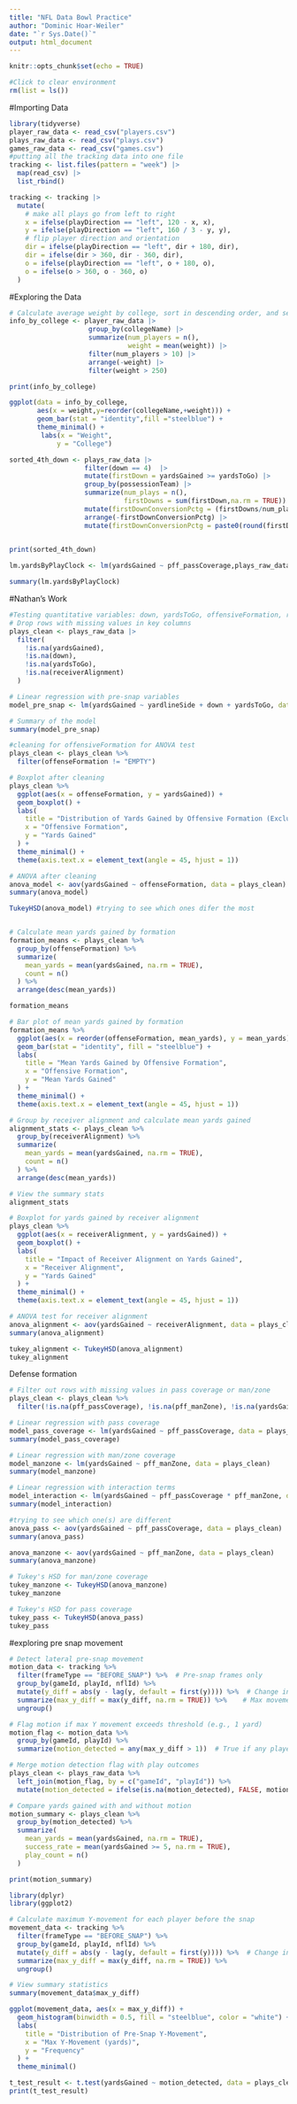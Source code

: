 ```yaml
---
title: "NFL Data Bowl Practice"
author: "Dominic Hoar-Weiler"
date: "`r Sys.Date()`"
output: html_document
---
```


```r
knitr::opts_chunk$set(echo = TRUE)
```

```r
#Click to clear environment
rm(list = ls())
```

#Importing Data

```r
library(tidyverse)
player_raw_data <- read_csv("players.csv")
plays_raw_data <- read_csv("plays.csv")
games_raw_data <- read_csv("games.csv")
#putting all the tracking data into one file
tracking <- list.files(pattern = "week") |> 
  map(read_csv) |> 
  list_rbind()
```
```r
tracking <- tracking |>
  mutate(
    # make all plays go from left to right
    x = ifelse(playDirection == "left", 120 - x, x),
    y = ifelse(playDirection == "left", 160 / 3 - y, y),
    # flip player direction and orientation
    dir = ifelse(playDirection == "left", dir + 180, dir),
    dir = ifelse(dir > 360, dir - 360, dir),
    o = ifelse(playDirection == "left", o + 180, o),
    o = ifelse(o > 360, o - 360, o)
  )
```

#Exploring the Data

```r

# Calculate average weight by college, sort in descending order, and select top 5
info_by_college <- player_raw_data |>
                    group_by(collegeName) |>
                    summarize(num_players = n(),
                              weight = mean(weight)) |>
                    filter(num_players > 10) |>
                    arrange(-weight) |>
                    filter(weight > 250)

print(info_by_college)

ggplot(data = info_by_college,
       aes(x = weight,y=reorder(collegeName,+weight))) + 
       geom_bar(stat = "identity",fill ="steelblue") +
       theme_minimal() +
        labs(x = "Weight",
            y = "College")

```

```r
sorted_4th_down <- plays_raw_data |>
                   filter(down == 4)  |>
                   mutate(firstDown = yardsGained >= yardsToGo) |>
                   group_by(possessionTeam) |>
                   summarize(num_plays = n(),
                             firstDowns = sum(firstDown,na.rm = TRUE)) |>
                   mutate(firstDownConversionPctg = (firstDowns/num_plays)*100) |>
                   arrange(-firstDownConversionPctg) |>
                   mutate(firstDownConversionPctg = paste0(round(firstDownConversionPctg,2),'%')) 
                   

print(sorted_4th_down)
```


```r
lm.yardsByPlayClock <- lm(yardsGained ~ pff_passCoverage,plays_raw_data)

summary(lm.yardsByPlayClock)
```


#Nathan's Work

```r
#Testing quantitative variables: down, yardsToGo, offensiveFormation, recieverAlignment 
# Drop rows with missing values in key columns
plays_clean <- plays_raw_data |>
  filter(
    !is.na(yardsGained),           
    !is.na(down),                 
    !is.na(yardsToGo),            
    !is.na(receiverAlignment)   
  )

# Linear regression with pre-snap variables
model_pre_snap <- lm(yardsGained ~ yardlineSide + down + yardsToGo, data = plays_clean)

# Summary of the model
summary(model_pre_snap)
```
```r
#cleaning for offensiveFormation for ANOVA test 
plays_clean <- plays_clean %>%
  filter(offenseFormation != "EMPTY")

# Boxplot after cleaning
plays_clean %>%
  ggplot(aes(x = offenseFormation, y = yardsGained)) +
  geom_boxplot() +
  labs(
    title = "Distribution of Yards Gained by Offensive Formation (Excluding EMPTY)",
    x = "Offensive Formation",
    y = "Yards Gained"
  ) +
  theme_minimal() +
  theme(axis.text.x = element_text(angle = 45, hjust = 1))

# ANOVA after cleaning
anova_model <- aov(yardsGained ~ offenseFormation, data = plays_clean)
summary(anova_model)

TukeyHSD(anova_model) #trying to see which ones difer the most


# Calculate mean yards gained by formation
formation_means <- plays_clean %>%
  group_by(offenseFormation) %>%
  summarize(
    mean_yards = mean(yardsGained, na.rm = TRUE),
    count = n()
  ) %>%
  arrange(desc(mean_yards)) 

formation_means

# Bar plot of mean yards gained by formation
formation_means %>%
  ggplot(aes(x = reorder(offenseFormation, mean_yards), y = mean_yards)) +
  geom_bar(stat = "identity", fill = "steelblue") +
  labs(
    title = "Mean Yards Gained by Offensive Formation",
    x = "Offensive Formation",
    y = "Mean Yards Gained"
  ) +
  theme_minimal() +
  theme(axis.text.x = element_text(angle = 45, hjust = 1))

```
```r
# Group by receiver alignment and calculate mean yards gained
alignment_stats <- plays_clean %>%
  group_by(receiverAlignment) %>%
  summarize(
    mean_yards = mean(yardsGained, na.rm = TRUE),
    count = n()
  ) %>%
  arrange(desc(mean_yards))

# View the summary stats
alignment_stats

# Boxplot for yards gained by receiver alignment
plays_clean %>%
  ggplot(aes(x = receiverAlignment, y = yardsGained)) +
  geom_boxplot() +
  labs(
    title = "Impact of Receiver Alignment on Yards Gained",
    x = "Receiver Alignment",
    y = "Yards Gained"
  ) +
  theme_minimal() +
  theme(axis.text.x = element_text(angle = 45, hjust = 1))

# ANOVA test for receiver alignment
anova_alignment <- aov(yardsGained ~ receiverAlignment, data = plays_clean)
summary(anova_alignment)


```
```r
tukey_alignment <- TukeyHSD(anova_alignment)
tukey_alignment
```
Defense formation
```r
# Filter out rows with missing values in pass coverage or man/zone
plays_clean <- plays_clean %>%
  filter(!is.na(pff_passCoverage), !is.na(pff_manZone), !is.na(yardsGained))

# Linear regression with pass coverage
model_pass_coverage <- lm(yardsGained ~ pff_passCoverage, data = plays_clean)
summary(model_pass_coverage)

# Linear regression with man/zone coverage
model_manzone <- lm(yardsGained ~ pff_manZone, data = plays_clean)
summary(model_manzone)

# Linear regression with interaction terms
model_interaction <- lm(yardsGained ~ pff_passCoverage * pff_manZone, data = plays_clean)
summary(model_interaction)

```
```r
#trying to see which one(s) are different 
anova_pass <- aov(yardsGained ~ pff_passCoverage, data = plays_clean)
summary(anova_pass)

anova_manzone <- aov(yardsGained ~ pff_manZone, data = plays_clean)
summary(anova_manzone)

# Tukey's HSD for man/zone coverage
tukey_manzone <- TukeyHSD(anova_manzone)
tukey_manzone
```
```r
# Tukey's HSD for pass coverage
tukey_pass <- TukeyHSD(anova_pass)
tukey_pass
```

#exploring pre snap movement
```r
# Detect lateral pre-snap movement
motion_data <- tracking %>%
  filter(frameType == "BEFORE_SNAP") %>%  # Pre-snap frames only
  group_by(gameId, playId, nflId) %>%
  mutate(y_diff = abs(y - lag(y, default = first(y)))) %>%  # Change in Y-position
  summarize(max_y_diff = max(y_diff, na.rm = TRUE)) %>%    # Max movement per player
  ungroup()

# Flag motion if max Y movement exceeds threshold (e.g., 1 yard)
motion_flag <- motion_data %>%
  group_by(gameId, playId) %>%
  summarize(motion_detected = any(max_y_diff > 1))  # True if any player moved > 1 yard

# Merge motion detection flag with play outcomes
plays_clean <- plays_raw_data %>%
  left_join(motion_flag, by = c("gameId", "playId")) %>%
  mutate(motion_detected = ifelse(is.na(motion_detected), FALSE, motion_detected))

# Compare yards gained with and without motion
motion_summary <- plays_clean %>%
  group_by(motion_detected) %>%
  summarize(
    mean_yards = mean(yardsGained, na.rm = TRUE),
    success_rate = mean(yardsGained >= 5, na.rm = TRUE),
    play_count = n()
  )

print(motion_summary)

```
```r
library(dplyr)
library(ggplot2)

# Calculate maximum Y-movement for each player before the snap
movement_data <- tracking %>%
  filter(frameType == "BEFORE_SNAP") %>%
  group_by(gameId, playId, nflId) %>%
  mutate(y_diff = abs(y - lag(y, default = first(y)))) %>%  # Change in Y position
  summarize(max_y_diff = max(y_diff, na.rm = TRUE)) %>%
  ungroup()

# View summary statistics
summary(movement_data$max_y_diff)

```

```r
ggplot(movement_data, aes(x = max_y_diff)) +
  geom_histogram(binwidth = 0.5, fill = "steelblue", color = "white") +
  labs(
    title = "Distribution of Pre-Snap Y-Movement",
    x = "Max Y-Movement (yards)",
    y = "Frequency"
  ) +
  theme_minimal()

```

```r
t_test_result <- t.test(yardsGained ~ motion_detected, data = plays_clean)
print(t_test_result)

```

